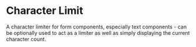 
<Meta title="Form/Character Limit" component={CharacterLimit} />

# Character Limit

A character limiter for form components, especially text components - can be optionally used to act as a limiter as well as simply displaying the current character count.

<Canvas withSource="open">
  <Story id="form-character-limit--default" />
</Canvas>

<ArgsTable of={CharacterLimit} />
